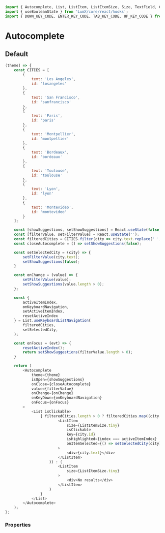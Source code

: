 ```javascript import
import { Autocomplete, List, ListItem, ListItemSize, Size, TextField, Chip, ListDivider, Icon, ListSubheader } from 'LumX';
import { useBooleanState } from 'LumX/core/react/hooks';
import { DOWN_KEY_CODE, ENTER_KEY_CODE, TAB_KEY_CODE, UP_KEY_CODE } from 'LumX/core/constants';
```

# Autocomplete

## Default

```javascript jsx withThemeSwitcher
(theme) => {
    const CITIES = [
        {
            text: 'Los Angeles',
            id: 'losangeles'
        },
        {
            text: 'San Francisco',
            id: 'sanfrancisco'
        },
        {
            text: 'Paris',
            id: 'paris'
        },
        {
            text: 'Montpellier',
            id: 'montpellier'
        },
        {
            text: 'Bordeaux',
            id: 'bordeaux'
        },
        {
            text: 'Toulouse',
            id: 'toulouse'
        },
        {
            text: 'Lyon',
            id: 'lyon'
        },
        {
            text: 'Montevideo',
            id: 'montevideo'
        }
    ];

    const [showSuggestions, setShowSuggestions] = React.useState(false);
    const [filterValue, setFilterValue] = React.useState('');
    const filteredCities = CITIES.filter(city => city.text.replace(' ', '').toLowerCase().includes(filterValue.replace(' ', '').toLowerCase()));
    const closeAutocomplete = () => setShowSuggestions(false);

    const setSelectedCity = (city) => {
        setFilterValue(city.text);
        setShowSuggestions(false);
    }

    const onChange = (value) => {
        setFilterValue(value);
        setShowSuggestions(value.length > 0);
    };

    const {
        activeItemIndex,
        onKeyboardNavigation,
        setActiveItemIndex,
        resetActiveIndex
    } = List.useKeyboardListNavigation(
        filteredCities,
        setSelectedCity,
    );

    const onFocus = (evt) => {
        resetActiveIndex();
        return setShowSuggestions(filterValue.length > 0);
    }

    return (
        <Autocomplete
            theme={theme}
            isOpen={showSuggestions}
            onClose={closeAutocomplete}
            value={filterValue}
            onChange={onChange}
            onKeyDown={onKeyboardNavigation}
            onFocus={onFocus}
        >
            <List isClickable>
                { filteredCities.length > 0 ? filteredCities.map((city, index) => (
                        <ListItem
                            size={ListItemSize.tiny}
                            isClickable
                            key={city.id}
                            isHighlighted={index === activeItemIndex}
                            onItemSelected={() => setSelectedCity(city)}
                        >
                            <div>{city.text}</div>
                        </ListItem>
                    )) : (
                        <ListItem
                            size={ListItemSize.tiny}
                        >
                            <div>No results</div>
                        </ListItem>
                    )
                }
            </List>
        </Autocomplete>
    );
};
```

### Properties

<PropTable component="Autocomplete" />
